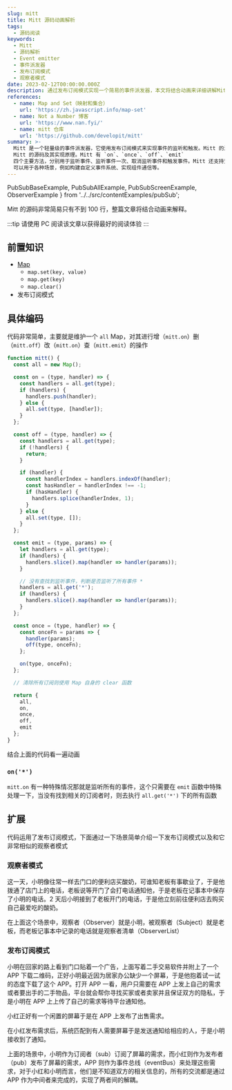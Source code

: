 ```yaml
---
slug: mitt
title: Mitt 源码动画解析
tags:
  - 源码阅读
keywords:
  - Mitt
  - 源码解析
  - Event emitter
  - 事件派发器
  - 发布订阅模式
  - 观察者模式
date: 2023-02-12T00:00:00.000Z
description: 通过发布订阅模式实现一个简易的事件派发器，本文将结合动画来详细讲解Mitt的源码及其实现原理，让你快速了解Mitt的使用方法和优势。
references:
  - name: Map and Set（映射和集合）
    url: 'https://zh.javascript.info/map-set'
  - name: Not a Number 博客
    url: 'https://www.nan.fyi/'
  - name: mitt 仓库
    url: 'https://github.com/developit/mitt'
summary: >-
  Mitt 是一个轻量级的事件派发器，它使用发布订阅模式来实现事件的监听和触发。Mitt 的源码非常简单，只有不到 100 行代码，整篇文章将结合动画来解释
  Mitt 的源码及其实现原理。Mitt 有 `on`、`once`、`off`、`emit`
  四个主要方法，分别用于监听事件、监听事件一次、取消监听事件和触发事件。Mitt 还支持监听所有事件，只需要在 `emit` 函数中特殊处理一下即可。Mitt
  可以用于各种场景，例如构建自定义事件系统、实现组件通信等。
---
```


  PubSubBaseExample,
  PubSubAllExample,
  PubSubScreenExample,
  ObserverExample
} from '../../src/contentExamples/pubSub';

Mitt 的源码非常简易只有不到 100 行，整篇文章将结合动画来解释。

:::tip
请使用 PC 阅读该文章以获得最好的阅读体验
:::

## 前置知识

- [Map](https://zh.javascript.info/map-set)
  - `map.set(key, value)`
  - `map.get(key)`
  - `map.clear()`
- 发布订阅模式

## 具体编码

代码非常简单，主要就是维护一个 `all` Map，对其进行增（`mitt.on`）删（`mitt.off`）改（`mitt.on`）查（`mitt.emit`）的操作

```js
function mitt() {
  const all = new Map();

  const on = (type, handler) => {
    const handlers = all.get(type);
    if (handlers) {
      handlers.push(handler);
    } else {
      all.set(type, [handler]);
    }
  };

  const off = (type, handler) => {
    const handlers = all.get(type);
    if (!handlers) {
      return;
    }

    if (handler) {
      const handlerIndex = handlers.indexOf(handler);
      const hasHandler = handlerIndex !== -1;
      if (hasHandler) {
        handlers.splice(handlerIndex, 1);
      }
    } else {
      all.set(type, []);
    }
  };

  const emit = (type, params) => {
    let handlers = all.get(type);
    if (handlers) {
      handlers.slice().map(handler => handler(params));
    }

    // 没有查找到监听事件，判断是否监听了所有事件 *
    handlers = all.get('*');
    if (handlers) {
      handlers.slice().map(handler => handler(params));
    }
  };

  const once = (type, handler) => {
    const onceFn = params => {
      handler(params);
      off(type, onceFn);
    };

    on(type, onceFn);
  };

  // 清除所有订阅则使用 Map 自身的 clear 函数

  return {
    all,
    on,
    once,
    off,
    emit
  };
}
```

结合上面的代码看一遍动画

<PubSubBaseExample eventBusTitle="EventBus(all)" />

### `on('*')`

`mitt.on` 有一种特殊情况那就是监听所有的事件，这个只需要在 `emit` 函数中特殊处理一下，当没有找到相关的订阅者时，则去执行 `all.get('*')` 下的所有函数

<PubSubAllExample />

## 扩展

代码运用了发布订阅模式，下面通过一下场景简单介绍一下发布订阅模式以及和它非常相似的观察者模式

### 观察者模式

这一天，小明像往常一样去门口的便利店买酸奶，可谁知老板有事歇业了，于是他拨通了店门上的电话，老板说等开门了会打电话通知他，于是老板在记事本中保存了小明的电话。2 天后小明接到了老板开门的电话，于是他立刻前往便利店去购买自己最爱吃的酸奶。

在上面这个场景中，观察者（Observer）就是小明，被观察者（Subject）就是老板，而老板记事本中记录的电话就是观察者清单（ObserverList）

<ObserverExample />

### 发布订阅模式

小明在回家的路上看到门口贴着一个广告，上面写着二手交易软件并附上了一个 APP 下载二维码，正好小明最近因为居家办公缺少一个屏幕，于是他抱着试一试的态度下载了这个 APP。打开 APP 一看，用户只需要在 APP 上发上自己的需求或者要出手的二手物品，平台就会帮你寻找买家或者卖家并且保证双方的隐私，于是小明在 APP 上上传了自己的需求等待平台通知他。

小红正好有一个闲置的屏幕于是在 APP 上发布了出售需求。

在小红发布需求后，系统匹配到有人需要屏幕于是发送通知给相应的人，于是小明接收到了通知。

上面的场景中，小明作为订阅者（sub）订阅了屏幕的需求，而小红则作为发布者（pub）发布了屏幕的需求，APP 则作为事件总线（eventBus）来处理这些需求，对于小红和小明而言，他们是不知道双方的相关信息的，所有的交流都是通过 APP 作为中间者来完成的，实现了两者间的解耦。

<PubSubScreenExample />
